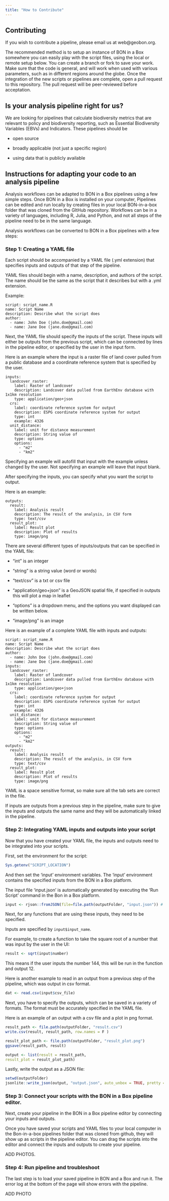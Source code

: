 ```yaml
---
title: "How to Contribute"
---
```


## Contributing

If you wish to contribute a pipeline, please email us at web\@geobon.org.

The recommended method is to setup an instance of BON in a Box somewhere you can easily play with the script files, using the local or remote setup below. You can create a branch or fork to save your work. Make sure that the code is general, and will work when used with various parameters, such as in different regions around the globe. Once the integration of the new scripts or pipelines are complete, open a pull request to this repository. The pull request will be peer-reviewed before acceptation.

## Is your analysis pipeline right for us?

We are looking for pipelines that calculate biodiversity metrics that are relevant to policy and biodiversity reporting, such as Essential Biodiversity Variables (EBVs) and Indicators. These pipelines should be

-   open source

-   broadly applicable (not just a specific region)

-   using data that is publicly available

## Instructions for adapting your code to an analysis pipeline

Analysis workflows can be adapted to BON in a Box pipelines using a few simple steps. Once BON in a Box is installed on your computer, Pipelines can be edited and run locally by creating files in your local BON-in-a-box folder that was cloned from the GItHub repository. Workflows can be in a variety of languages, including R, Julia, and Python, and not all steps of the pipeline need to be in the same language.

Analysis workflows can be converted to BON in a Box pipelines with a few steps:

### Step 1: Creating a YAML file

Each script should be accompanied by a YAML file (.yml extension) that specifies inputs and outputs of that step of the pipeline.

YAML files should begin with a name, description, and authors of the script. The name should be the same as the script that it describes but with a .yml extension.

Example:

```         
script: script_name.R
name: Script Name
description: Describe what the script does
author:
  - name: John Doe (john.doe@gmail.com)
  - name: Jane Doe (jane.doe@gmail.com)
```

Next, the YAML file should specify the inputs of the script. These inputs will either be outputs from the previous script, which can be connected by lines in the pipeline editor, or specified by the user in the input form.

Here is an example where the input is a raster file of land cover pulled from a public database and a coordinate reference system that is specified by the user.

```         
inputs:
  landcover_raster:
    label: Raster of landcover
    description: Landcover data pulled from EarthEnv database with 1x1km resolution
    type: application/geo+json
  crs:
    label: coordinate reference system for output
    description: ESPG coordinate reference system for output
    type: int
    example: 4326
  unit_distance:
    label: unit for distance measurement
    description: String value of 
    type: options
    options:
      - "m2"
      - "km2"
```

Specifying an example will autofill that input with the example unless changed by the user. Not specifying an example will leave that input blank.

After specifying the inputs, you can specify what you want the script to output.

Here is an example:

```         
outputs: 
  result: 
    label: Analysis result
    description: The result of the analysis, in CSV form
    type: text/csv 
  result_plot: 
    label: Result plot 
    description: Plot of results
    type: image/png
```

There are several different types of inputs/outputs that can be specified in the YAML file:

-   "int" is an integer

-   "string" is a string value (word or words)

-   "text/csv" is a txt or csv file

-   "application/geo+json" is a GeoJSON spatial file, if specified in outputs this will plot a map in leaflet

-   "options" is a dropdown menu, and the options you want displayed can be written below.

-   "image/png" is an image

Here is an example of a complete YAML file with inputs and outputs:

```         
script: script_name.R
name: Script Name
description: Describe what the script does
author:
  - name: John Doe (john.doe@gmail.com)
  - name: Jane Doe (jane.doe@gmail.com)
inputs:
  landcover_raster:
    label: Raster of landcover
    description: Landcover data pulled from EarthEnv database with 1x1km resolution
    type: application/geo+json
  crs:
    label: coordinate reference system for output
    description: ESPG coordinate reference system for output
    type: int
    example: 4326
  unit_distance:
    label: unit for distance measurement
    description: String value of 
    type: options
    options:
      - "m2"
      - "km2"
outputs: 
  result: 
    label: Analysis result
    description: The result of the analysis, in CSV form
    type: text/csv 
  result_plot: 
    label: Result plot 
    description: Plot of results
    type: image/png
```

YAML is a space sensitive format, so make sure all the tab sets are correct in the file.

If inputs are outputs from a previous step in the pipeline, make sure to give the inputs and outputs the same name and they will be automatically linked in the pipeline.

### Step 2: Integrating YAML inputs and outputs into your script

Now that you have created your YAML file, the inputs and outputs need to be integrated into your scripts.

First, set the environment for the script:

``` R
Sys.getenv("SCRIPT_LOCATION")
```

And then set the 'input' environment variables. The 'input' environment contains the specified inputs from the BON in a Box platform.

The input file 'input.json' is automatically generated by executing the 'Run Script' command in the Bon in a Box platform.

``` R
input <- rjson::fromJSON(file=file.path(outputFolder, "input.json")) # Load input file
```

Next, for any functions that are using these inputs, they need to be specified.

Inputs are specified by `input$input_name`.

For example, to create a function to take the square root of a number that was input by the user in the UI:

``` R
result <- sqrt(input$number)
```

This means if the user inputs the number 144, this will be run in the function and output 12.

Here is another example to read in an output from a previous step of the pipeline, which was output in csv format.

``` R
dat <- read.csv(input$csv_file)
```

Next, you have to specify the outputs, which can be saved in a variety of formats. The format must be accurately specified in the YAML file.

Here is an example of an output with a csv file and a plot in png format.

``` R
result_path <- file.path(outputFolder, "result.csv")
write.csv(result, result_path, row.names = F )

result_plot_path <- file.path(outputFolder, "result_plot.png")
ggsave(result_path, result)

output <- list(result = result_path,
result_plot = result_plot_path)
```

Lastly, write the output as a JSON file:

``` R
setwd(outputFolder)
jsonlite::write_json(output, "output.json", auto_unbox = TRUE, pretty = TRUE)
```

### Step 3: Connect your scripts with the BON in a Box pipeline editor.

Next, create your pipeline in the BON in a Box pipeline editor by connecting your inputs and outputs.

Once you have saved your scripts and YAML files to your local computer in the Bon-in-a-box pipelines folder that was cloned from github, they will show up as scripts in the pipeline editor. You can drag the scripts into the editor and connect the inputs and outputs to create your pipeline.

ADD PHOTOS.

### Step 4: Run pipeline and troubleshoot

The last step is to load your saved pipeline in BON and a Box and run it. The error log at the bottom of the page will show errors with the pipeline.

ADD PHOTO
